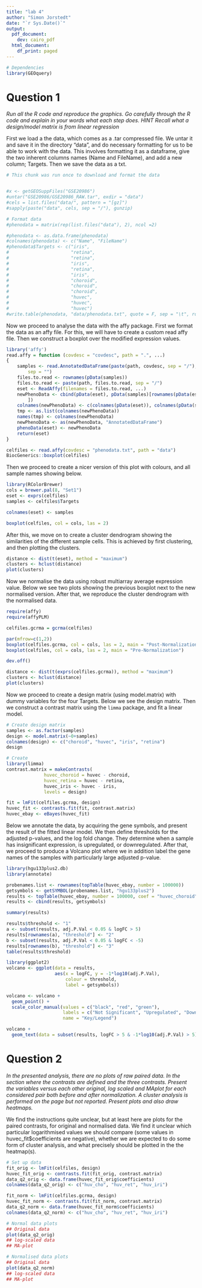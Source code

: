 ```yaml
---
title: "lab 4"
author: "Simon Jorstedt"
date: "`r Sys.Date()`"
output:
  pdf_document:
    dev: cairo_pdf
  html_document:
    df_print: paged
---
```


```r
# Dependencies
library(GEOquery)
```

# Question 1
*Run all the R code and reproduce the graphics. Go carefully through the R code and explain in your words what each step does. HINT Recall what a design/model matrix is from linear regression*

First we load a the data, which comes as a .tar compressed file. We untar it and save it in the directory "data", and do necessary formatting for us to be able to work with the data. This involves formatting it as a dataframe, give the two inherent columns names (Name and FileName), and add a new column; Targets. Then we save the data as a txt.

```r
# This chunk was run once to download and format the data


#x <- getGEOSuppFiles("GSE20986")
#untar("GSE20986/GSE20986_RAW.tar", exdir = "data")
#cels = list.files("data/", pattern = "[gz]")
#sapply(paste("data", cels, sep = "/"), gunzip)

# Format data
#phenodata = matrix(rep(list.files("data"), 2), ncol =2)

#phenodata <- as.data.frame(phenodata)
#colnames(phenodata) <- c("Name", "FileName")
#phenodata$Targets <- c("iris", 
#                       "retina", 
#                       "retina", 
#                       "iris", 
#                       "retina", 
#                       "iris", 
#                       "choroid", 
#                       "choroid", 
#                       "choroid", 
#                       "huvec", 
#                       "huvec", 
#                       "huvec")
#write.table(phenodata, "data/phenodata.txt", quote = F, sep = "\t", row.names = F)
```

Now we proceed to analyse the data with the affy package. First we format the data as an affy file. For this, we will have to create a custom read affy file. Then we construct a boxplot over the modified expression values.

```r
library('affy')
read.affy = function (covdesc = "covdesc", path = ".", ...)
{
    samples <- read.AnnotatedDataFrame(paste(path, covdesc, sep = "/"),
        sep = "")
    files.to.read <- rownames(pData(samples))
    files.to.read <- paste(path, files.to.read, sep = "/")
    eset <- ReadAffy(filenames = files.to.read, ...)
    newPhenoData <- cbind(pData(eset), pData(samples)[rownames(pData(eset)),
        ])
    colnames(newPhenoData) <- c(colnames(pData(eset)), colnames(pData(samples)))
    tmp <- as.list(colnames(newPhenoData))
    names(tmp) <- colnames(newPhenoData)
    newPhenoData <- as(newPhenoData, "AnnotatedDataFrame")
    phenoData(eset) <- newPhenoData
    return(eset)
}

celfiles <- read.affy(covdesc = "phenodata.txt", path = "data")
BiocGenerics::boxplot(celfiles)
```

Then we proceed to create a nicer version of this plot with colours, and all sample names showing below.

```r
library(RColorBrewer)
cols = brewer.pal(8, "Set1")
eset <- exprs(celfiles)
samples <- celfiles$Targets

colnames(eset) <- samples

boxplot(celfiles, col = cols, las = 2)
```

After this, we move on to create a cluster dendrogram showing the similarities of the different sample cells. This is achieved by first clustering, and then plotting the clusters.

```r
distance <- dist(t(eset), method = "maximum")
clusters <- hclust(distance)
plot(clusters)
```

Now we normalise the data using robust multiarray average expression value. Below we see two plots showing the previous boxplot next to the new normalised version. After that, we reproduce the cluster dendrogram with the normalised data.

```r
require(affy)
require(affyPLM)

celfiles.gcrma = gcrma(celfiles)

par(mfrow=c(1,2))
boxplot(celfiles.gcrma, col = cols, las = 2, main = "Post-Normalization");
boxplot(celfiles, col = cols, las = 2, main = "Pre-Normalization")

dev.off()
```



```r
distance <- dist(t(exprs(celfiles.gcrma)), method = "maximum")
clusters <- hclust(distance)
plot(clusters)
```

Now we proceed to create a design matrix (using model.matrix) with dummy variables for the four Targets. Below we see the design matrix. Then we construct a contrast matrix using the `limma` package, and fit a linear model.

```r
# Create design matrix
samples <- as.factor(samples)
design <- model.matrix(~0+samples)
colnames(design) <- c("choroid", "huvec", "iris", "retina")
design

# Create 
library(limma)
contrast.matrix = makeContrasts(
              huvec_choroid = huvec - choroid, 
              huvec_retina = huvec - retina, 
              huvec_iris <- huvec - iris, 
              levels = design)

fit = lmFit(celfiles.gcrma, design)
huvec_fit <- contrasts.fit(fit, contrast.matrix)
huvec_ebay <- eBayes(huvec_fit)
```

Below we annotate the data, by acquiring the gene symbols, and present the result of the fitted linear model. We then define thresholds for the adjusted p-values, and  the log fold change. They determine when a sample has insignificant expression, is upregulated, or downregulated. After that, we proceed to produce a Volcano plot where we in addition label the gene names of the samples with particularly large adjusted p-value.

```r
library(hgu133plus2.db)
library(annotate)

probenames.list <- rownames(topTable(huvec_ebay, number = 100000))
getsymbols <- getSYMBOL(probenames.list, "hgu133plus2")
results <- topTable(huvec_ebay, number = 100000, coef = "huvec_choroid")
results <- cbind(results, getsymbols)

summary(results)
```

```r
results$threshold <- "1"
a <- subset(results, adj.P.Val < 0.05 & logFC > 5)
results[rownames(a), "threshold"] <- "2"
b <- subset(results, adj.P.Val < 0.05 & logFC < -5)
results[rownames(b), "threshold"] <- "3"
table(results$threshold)
```



```r
library(ggplot2)
volcano <- ggplot(data = results, 
                  aes(x = logFC, y = -1*log10(adj.P.Val), 
                      colour = threshold, 
                      label = getsymbols))

volcano <- volcano + 
  geom_point() + 
  scale_color_manual(values = c("black", "red", "green"), 
                     labels = c("Not Significant", "Upregulated", "Downregulated"), 
                     name = "Key/Legend")

volcano + 
  geom_text(data = subset(results, logFC > 5 & -1*log10(adj.P.Val) > 5), aes(x = logFC, y = -1*log10(adj.P.Val), colour = threshold, label = getsymbols)  )
```


# Question 2
*In the presented analysis, there are no plots of raw paired data. In the section where the contrasts are defined and the three contrasts. Present the variables versus each other original, log scaled and MAplot for each considered pair both before and after normalization. A cluster analysis is performed on the page but not reported. Present plots and also draw heatmaps.*

We find the instructions quite unclear, but at least here are plots for the paired contrasts, for original and normalised data. We find it unclear which particular logarithmised values we should compare (some values in huvec_fit$coefficients are negative), whether we are expected to do some form of cluster analysis, and what precisely should be plotted in the the heatmap(s).

```r
# Set up data
fit_orig <- lmFit(celfiles, design)
huvec_fit_orig <- contrasts.fit(fit_orig, contrast.matrix)
data_q2_orig <- data.frame(huvec_fit_orig$coefficients)
colnames(data_q2_orig) <- c("huv_cho", "huv_ret", "huv_iri")

fit_norm <- lmFit(celfiles.gcrma, design)
huvec_fit_norm <- contrasts.fit(fit_norm, contrast.matrix)
data_q2_norm <- data.frame(huvec_fit_norm$coefficients)
colnames(data_q2_norm) <- c("huv_cho", "huv_ret", "huv_iri")

# Normal data plots
## Original data
plot(data_q2_orig)
## log-scaled data
## MA-plot

# Normalised data plots
## Original data
plot(data_q2_norm)
## log-scaled data
## MA-plot
```




















